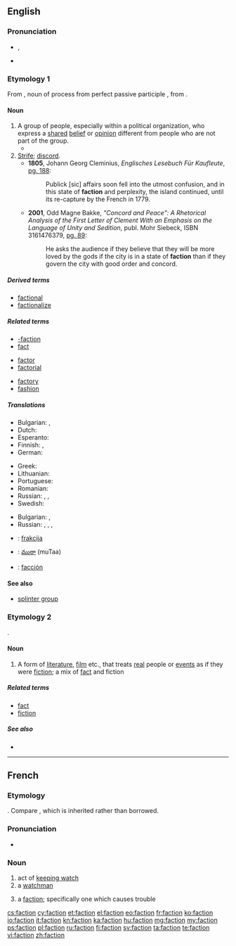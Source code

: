 {{also|-faction}}
==English==
{{wikipedia}}

===Pronunciation===
* {{IPA|/ˈfæk.ʃən/|/ˈfæk.ʃn/}}, {{X-SAMPA|/"f{k.S@n/|/"f{k.sn/}}
* {{rhymes|ækʃən}}

===Etymology 1===
From {{etyl|la}} {{term|factio|factiō||lang=la|a group of people acting together, a political faction}}, noun of process from perfect passive participle {{term|factus|lang=la}}, from {{term|facio|faciō|do, make|lang=la}}.

====Noun====
{{en-noun}}

# A group of people, especially within a political organization, who express a [[shared]] [[belief]] or [[opinion]] different from people who are not part of the group.
#* {{quote-book|title=Essays, Moral and Political|author=[[w:David Hume|David Hume]]|year=1748|chapter=Of Parties in General — How '''factions''' arise and contend.|passage=Real '''factions''' may be divided into those from interest, from principle, and from affection}}
# [[strife|Strife]]; [[discord]].
#* '''1805''', Johann Georg Cleminius, ''Englisches Lesebuch Für Kaufleute'', [http://books.google.com/books?id=B9cRAAAAIAAJ&pg=PA188&dq=faction&lr=&num=100&as_brr=3 pg. 188]:
#*: Publick [sic] affairs soon fell into the utmost confusion, and in this state of '''faction''' and perplexity, the island continued, until its re-capture by the French in 1779.
#* '''2001''', Odd Magne Bakke, ''"Concord and Peace": A Rhetorical Analysis of the First Letter of Clement With an Emphasis on the Language of Unity and Sedition'', publ. Mohr Siebeck, ISBN 3161476379, [http://books.google.com/books?id=cI1btFqWegoC&pg=PA89&dq=%22faction%22&as_brr=3&sig=R6XBNzJrKPdhILpQQfGC22KlIgc pg. 89]:
#*: He asks the audience if they believe that they will be more loved by the gods if the city is in a state of '''faction''' than if they govern the city with good order and concord.

=====Derived terms=====
* [[factional]]
* [[factionalize]]

=====Related terms=====
{{rel-top3|Terms etymologically related to ''faction'' (etymology 1)}}
* [[-faction]]
* [[fact]]
{{rel-mid3}}
* [[factor]]
* [[factorial]]
{{rel-mid3}}
* [[factory]]
* [[fashion]]
{{rel-bottom}}

=====Translations=====
{{trans-top|group of people}}
* Bulgarian: {{t|bg|фракция|f|sc=Cyrl}}, {{t|bg|клика|f|sc=Cyrl}}
* Dutch: {{t|nl|fractie}}
* Esperanto: {{t-|eo|fakcio|xs=Esperanto}}
* Finnish: {{t+|fi|siipi}}, {{t|fi|suuntaus}}
* German: {{t|de|Fraktion|f}}
{{trans-mid}}
* Greek: {{t+|el|φατρία|f|tr=fatría}}
* Lithuanian: {{t|lt|frakcija|f|xs=Lithuanian}}
* Portuguese: {{t+|pt|facção|f}}
* Romanian: {{t|ro|facțiune}}
* Russian: {{t|ru|фракция|f|tr=frákcija}}, {{t|ru|группировка|f|tr=gruppiróvka|sc=Cyrl}}, {{t|ru|клика|f|tr=klíka|sc=Cyrl}}
* Swedish: {{t|sv|fraktion}}
{{trans-bottom}}

{{trans-top|strife}}
* Bulgarian: {{t|bg|разногласие|n|sc=Cyrl}}, {{t|bg|раздор|m|sc=Cyrl}}
* Russian: {{t|ru|раздор|m|p|tr=razdóry|alt=раздоры|sc=Cyrl}}, {{t|ru|распря|f|p|tr=ráspri|alt=распри|sc=Cyrl}}, {{t|ru|интрига|f|p|tr=intrígi|alt=интриги|sc=Cyrl}}, {{t|ru|разногласие|n|tr=raznoglásije|sc=Cyrl}}
{{trans-mid}}
{{trans-bottom}}

{{checktrans-top}}
* {{ttbc|sl}}: [[frakcija]] {{f}}
{{trans-mid}}
* {{ttbc|te}}: [[ముఠా]] (muTaa)
* {{ttbc|es}}: [[facción]]
{{trans-bottom}}

====See also====
* [[splinter group]]

===Etymology 2===
{{blend|fact|fiction}}.

====Noun====
{{en-noun}}

# A form of [[literature]], [[film]] etc., that treats [[real]] people or [[event]]s as if they were [[fiction]]; a mix of [[fact]] and fiction

=====Related terms=====
* [[fact]]
* [[fiction]]

=====See also=====
* {{pedialite|Non-fiction novel}}

----

==French==

===Etymology===
{{borrowing|la|factio|factiō}}. Compare {{term|façon|lang=fr}}, which is inherited rather than borrowed.

===Pronunciation===
* {{IPA|/faksjɔ̃/|lang=fr}}

===Noun===
{{fr-noun|f}}

# act of [[keep watch|keeping watch]]
# a [[watchman]]
# {{politics|lang=fr}} a [[#English|faction]]; specifically one which causes trouble

[[cs:faction]]
[[cy:faction]]
[[et:faction]]
[[el:faction]]
[[eo:faction]]
[[fr:faction]]
[[ko:faction]]
[[io:faction]]
[[it:faction]]
[[kn:faction]]
[[ka:faction]]
[[hu:faction]]
[[mg:faction]]
[[my:faction]]
[[ps:faction]]
[[pl:faction]]
[[ru:faction]]
[[fi:faction]]
[[sv:faction]]
[[ta:faction]]
[[te:faction]]
[[vi:faction]]
[[zh:faction]]